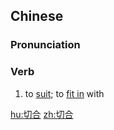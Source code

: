 ==Chinese==
{{zh-forms}}

===Pronunciation===
{{zh-pron
|m=qièhé
|c=cit3 hap6
|mn=chhiat-ha̍p
|cat=v
}}

===Verb===
{{zh-verb}}

# to [[suit]]; to [[fit in]] with

[[hu:切合]]
[[zh:切合]]
